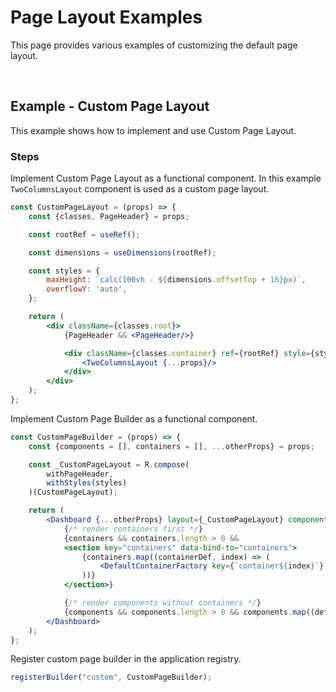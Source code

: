 
<Meta title="Examples/Page Layout/README"/>

# Page Layout Examples

This page provides various examples of customizing the default page layout.

<br/>

## Example - Custom Page Layout

This example shows how to implement and use Custom Page Layout.

### Steps

Implement Custom Page Layout as a functional component. In this example `TwoColumnsLayout` component is used as a custom page layout.

```jsx
const CustomPageLayout = (props) => {
    const {classes, PageHeader} = props;

    const rootRef = useRef();

    const dimensions = useDimensions(rootRef);

    const styles = {
        maxHeight: `calc(100vh - ${dimensions.offsetTop + 16}px)`,
        overflowY: 'auto',
    };

    return (
        <div className={classes.root}>
            {PageHeader && <PageHeader/>}

            <div className={classes.container} ref={rootRef} style={styles}>
                <TwoColumnsLayout {...props}/>
            </div>
        </div>
    );
};
```

Implement Custom Page Builder as a functional component.

```jsx
const CustomPageBuilder = (props) => {
    const {components = [], containers = [], ...otherProps} = props;

    const _CustomPageLayout = R.compose(
        withPageHeader,
        withStyles(styles)
    )(CustomPageLayout);

    return (
        <Dashboard {...otherProps} layout={_CustomPageLayout} components={components}>
            {/* render containers first */}
            {containers && containers.length > 0 &&
            <section key="containers" data-bind-to="containers">
                {containers.map((containerDef, index) => (
                    <DefaultContainerFactory key={`container${index}`} id={`container${index}`} type="container" {...containerDef}/>
                ))}
            </section>}

            {/* render components without containers */}
            {components && components.length > 0 && components.map((def) => <DefaultComponentRenderer {...def} key={def.id}/>)}
        </Dashboard>
    );
};
```

Register custom page builder in the application registry.

```jsx
registerBuilder("custom", CustomPageBuilder);
```
